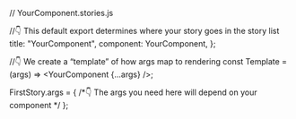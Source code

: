 // YourComponent.stories.js



//👇 This default export determines where your story goes in the story list
  title: "YourComponent",
  component: YourComponent,
};

//👇 We create a “template” of how args map to rendering
const Template = (args) => <YourComponent {...args} />;


FirstStory.args = {
  /*👇 The args you need here will depend on your component */
};
